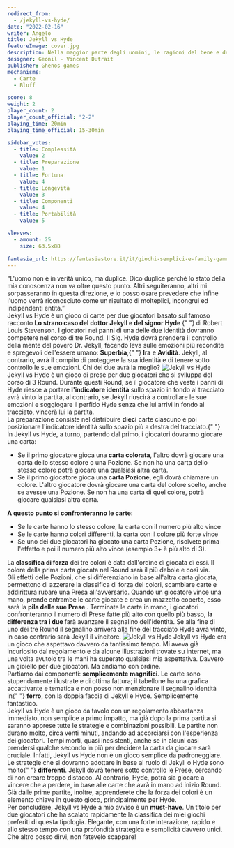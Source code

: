 ```yaml
---
redirect_from:
  - /jekyll-vs-hyde/
date: "2022-02-16"
writer: Angelo
title: Jekyll vs Hyde
featureImage: cover.jpg
description: Nella maggior parte degli uomini, le ragioni del bene e del male dividono e insieme compongono la duplice natura dell'uomo.
designer: Geonil - Vincent Dutrait
publisher: Ghenos games
mechanisms:
  - Carte
  - Bluff

score: 8
weight: 2
player_count: 2
player_count_official: "2-2"
playing_time: 20min
playing_time_official: 15-30min

sidebar_votes:
  - title: Complessità
    value: 2
  - title: Preparazione
    value: 1
  - title: Fortuna
    value: 4
  - title: Longevità
    value: 3
  - title: Componenti
    value: 4
  - title: Portabilità
    value: 5

sleeves:
  - amount: 25
    size: 63.5x88

fantasia_url: https://fantasiastore.it/it/giochi-semplici-e-family-games/13720-jekyll-vs-hyde.html
---
```


<Setting>
  “L'uomo non è in verità unico, ma duplice. Dico duplice perché lo stato della
  mia conoscenza non va oltre questo punto. Altri seguiteranno, altri mi
  sorpasseranno in questa direzione, e io posso osare prevedere che infine
  l'uomo verrà riconosciuto come un risultato di molteplici, incongrui ed
  indipendenti entità.”
  <br />
  Jekyll vs Hyde è un gioco di carte per due giocatori basato sul famoso
  racconto <strong>
    Lo strano caso del dottor Jekyll e del signor Hyde
  </strong>{" "}
  di Robert Louis Stevenson. I giocatori nei panni di una delle due identità
  dovranno competere nel corso di tre Round. Il Sig. Hyde dovrà prendere il
  controllo della mente del povero Dr. Jekyll, facendo leva sulle emozioni più
  recondite e spregevoli dell'essere umano: <strong>Superbia</strong>,{" "}
  <strong>Ira</strong> e <strong>Avidità</strong>. Jekyll, al contrario, avrà il
  compito di proteggere la sua identità e di tenere sotto controllo le sue
  emozioni. Chi dei due avrà la meglio?
</Setting>

<img src="./game1.jpg" alt="Jekyll vs Hyde" />

<Rules>
  Jekyll vs Hyde è un gioco di prese per due giocatori che si sviluppa del corso
  di 3 Round. Durante questi Round, se il giocatore che veste i panni di Hyde
  riesce a portare <strong>l'indicatore identità</strong> sullo spazio in fondo
  al tracciato avrà vinto la partita, al contrario, se Jekyll riuscirà a
  controllare le sue emozioni e soggiogare il perfido Hyde senza che lui arrivi
  in fondo al tracciato, vincerà lui la partita. <br />
  La preparazione consiste nel distribuire <strong>dieci</strong> carte ciascuno
  e poi posizionare l'indicatore identità sullo spazio più a destra del tracciato.{" "}
  <br />
  In Jekyll vs Hyde, a turno, partendo dal primo, i giocatori dovranno giocare
  una carta:
  <ul>
    <li>
      Se il primo giocatore gioca una <strong>carta colorata</strong>, l'altro
      dovrà giocare una carta dello stesso colore o una Pozione. Se non ha una
      carta dello stesso colore potrà giocare una qualsiasi altra carta.
    </li>
    <li>
      Se il primo giocatore gioca una <strong>carta Pozione</strong>, egli dovrà
      chiamare un colore. L'altro giocatore dovrà giocare una carta del colore
      scelto, anche se avesse una Pozione. Se non ha una carta di quel colore,
      potrà giocare qualsiasi altra carta.
    </li>
  </ul>
  <strong>A questo punto si confronteranno le carte:</strong>
  <ul>
    <li>
      Se le carte hanno lo stesso colore, la carta con il numero più alto vince
    </li>
    <li>
      Se le carte hanno colori differenti, la carta con il colore più forte
      vince
    </li>
    <li>
      Se uno dei due giocatori ha giocato una carta Pozione, risolvete prima
      l'effetto e poi il numero più alto vince (esempio 3+ è più alto di 3).
    </li>
  </ul>
  La <strong>classifica di forza</strong> dei tre colori è data dall'ordine di
  giocata di essi. Il colore della prima carta giocata nel Round sarà il più
  debole e così via. <br />
  Gli effetti delle Pozioni, che si differenziano in base all'altra carta giocata,
  permettono di azzerare la classifica di forza dei colori, scambiare carte e addirittura
  rubare una Presa all'avversario. Quando un giocatore vince una mano, prende entrambe
  le carte giocate e crea un mazzetto coperto, esso sarà la <strong>
    pila delle sue Prese
  </strong>. Terminate le carte in mano, i giocatori confronteranno il numero di
  Prese fatte più alto con quello più basso, <strong>
    la differenza tra i due
  </strong> farà avanzare il segnalino dell'identità. Se alla fine di uno dei tre
  Round il segnalino arriverà alla fine del tracciato Hyde avrà vinto, in caso contrario
  sarà Jekyll il vincitore.
</Rules>

<img src="./game2.jpg" alt="Jekyll vs Hyde" />

<Feedback>
  Jekyll vs Hyde era un gioco che aspettavo davvero da tantissimo tempo. Mi
  aveva già incuriosito dal regolamento e da alcune illustrazioni trovate su
  internet, ma una volta avutolo tra le mani ha superato qualsiasi mia
  aspettativa. Davvero un gioiello per due giocatori. Ma andiamo con ordine.
  <br />
  Partiamo dai componenti: <strong>semplicemente magnifici</strong>. Le carte
  sono stupendamente illustrate e di ottima fattura; il tabellone ha una grafica
  accattivante e tematica e non posso non menzionare il segnalino identità in{" "}
  <strong>ferro</strong>, con la doppia faccia di Jekyll e Hyde. Semplicemente
  fantastico.
  <br />
  Jekyll vs Hyde è un gioco da tavolo con un regolamento abbastanza immediato,
  non semplice a primo impatto, ma già dopo la prima partita si saranno apprese
  tutte le strategie e combinazioni possibili. Le partite non durano molto,
  circa venti minuti, andando ad accorciarsi con l'esperienza dei giocatori.
  Tempi morti, quasi inesistenti, anche se in alcuni casi prendersi qualche
  secondo in più per decidere la carta da giocare sarà cruciale. Infatti, Jekyll
  vs Hyde non è un gioco semplice da padroneggiare. Le strategie che si dovranno
  adottare in base al ruolo di Jekyll o Hyde sono molto{" "}
  <strong>differenti</strong>. Jekyll dovrà tenere sotto controllo le Prese,
  cercando di non creare troppo distacco. Al contrario, Hyde, potrà sia giocare
  a vincere che a perdere, in base alle carte che avrà in mano ad inizio Round.
  Già dalle prime partite, inoltre, apprenderete che la forza dei colori è un
  elemento chiave in questo gioco, principalmente per Hyde.
  <br />
  Per concludere, Jekyll vs Hyde a mio avviso è un <strong>must-have</strong>.
  Un titolo per due giocatori che ha scalato rapidamente la classifica dei miei
  giochi preferiti di questa tipologia. Elegante, con una forte interazione,
  rapido e allo stesso tempo con una profondità strategica e semplicità davvero
  unici. Che altro posso dirvi, non fatevelo scappare!
</Feedback>

<Instagram id="CaCPNySD5kP" />
